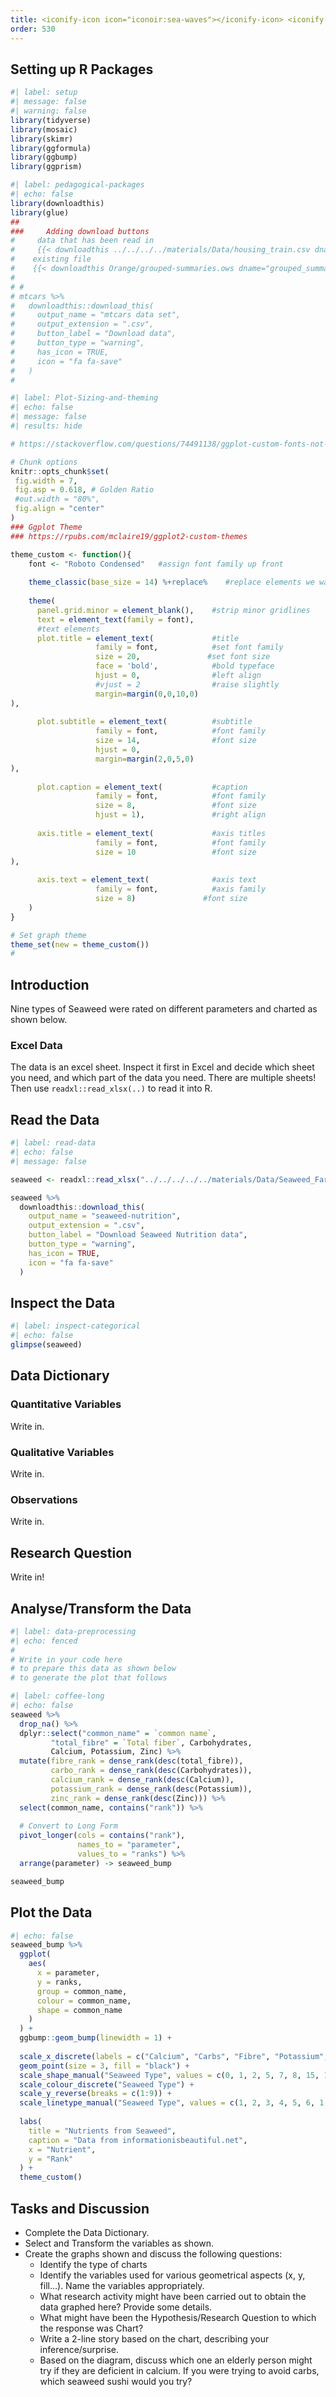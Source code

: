 ```yaml
---
title: <iconify-icon icon="iconoir:sea-waves"></iconify-icon> <iconify-icon icon="mdi:weed"></iconify-icon>  Seattle Bicycle Zones
order: 530
---
```


## Setting up R Packages

```r
#| label: setup
#| message: false
#| warning: false
library(tidyverse)
library(mosaic)
library(skimr)
library(ggformula)
library(ggbump)
library(ggprism)
```


```r
#| label: pedagogical-packages
#| echo: false
library(downloadthis)
library(glue)
##
###     Adding download buttons
#     data that has been read in
#     {{< downloadthis ../../../../materials/Data/housing_train.csv dname="house_prices" label="Download the House Prices Dataset" icon="database-fill-down" type="info" >}}
#    existing file
#    {{< downloadthis Orange/grouped-summaries.ows dname="grouped_summaries" label="Download the Orange Workflow" icon="database-fill-down" type="info" >}} 
#    
# # 
# mtcars %>%
#   downloadthis::download_this(
#     output_name = "mtcars data set",
#     output_extension = ".csv",
#     button_label = "Download data",
#     button_type = "warning",
#     has_icon = TRUE,
#     icon = "fa fa-save"
#   )
#   
```

```r
#| label: Plot-Sizing-and-theming
#| echo: false
#| message: false
#| results: hide

# https://stackoverflow.com/questions/74491138/ggplot-custom-fonts-not-working-in-quarto

# Chunk options
knitr::opts_chunk$set(
 fig.width = 7,
 fig.asp = 0.618, # Golden Ratio
 #out.width = "80%",
 fig.align = "center"
)
### Ggplot Theme
### https://rpubs.com/mclaire19/ggplot2-custom-themes

theme_custom <- function(){ 
    font <- "Roboto Condensed"   #assign font family up front
    
    theme_classic(base_size = 14) %+replace%    #replace elements we want to change
    
    theme(
      panel.grid.minor = element_blank(),    #strip minor gridlines
      text = element_text(family = font),
      #text elements
      plot.title = element_text(             #title
                   family = font,            #set font family
                   size = 20,               #set font size
                   face = 'bold',            #bold typeface
                   hjust = 0,                #left align
                   #vjust = 2                #raise slightly
                   margin=margin(0,0,10,0)
),               
      
      plot.subtitle = element_text(          #subtitle
                   family = font,            #font family
                   size = 14,                #font size
                   hjust = 0,
                   margin=margin(2,0,5,0)
),               
      
      plot.caption = element_text(           #caption
                   family = font,            #font family
                   size = 8,                 #font size
                   hjust = 1),               #right align
      
      axis.title = element_text(             #axis titles
                   family = font,            #font family
                   size = 10                 #font size
),
      
      axis.text = element_text(              #axis text
                   family = font,            #axis family
                   size = 8)               #font size
    )
}

# Set graph theme
theme_set(new = theme_custom())
#
```

## Introduction

Nine types of Seaweed were rated on different parameters and charted as shown below. 

::: callout-note
### Excel Data
The data is an excel sheet. Inspect it first in Excel and  decide which sheet you need, and which part of the data you need. There are multiple sheets!
Then use `readxl::read_xlsx(..)` to read it into R.
:::

## Read the Data

```r
#| label: read-data
#| echo: false
#| message: false

seaweed <- readxl::read_xlsx("../../../../../materials/Data/Seaweed_Farming_Marine_Permaculture.xls", sheet = "seaweed nutrition", range = "A3:R13")

seaweed %>%
  downloadthis::download_this(
    output_name = "seaweed-nutrition",
    output_extension = ".csv",
    button_label = "Download Seaweed Nutrition data",
    button_type = "warning",
    has_icon = TRUE,
    icon = "fa fa-save"
  )
```

## Inspect the Data

```r
#| label: inspect-categorical
#| echo: false
glimpse(seaweed)

```


## Data Dictionary
::: callout-note
### Quantitative Variables
Write in.

:::

::: callout-note
### Qualitative Variables
Write in.

:::

::: callout-note
### Observations
Write in.

:::

## Research Question
::: callout-note
Write in!
:::

## Analyse/Transform the Data

```r
#| label: data-preprocessing
#| echo: fenced
#
# Write in your code here 
# to prepare this data as shown below  
# to generate the plot that follows

```

```r
#| label: coffee-long
#| echo: false
seaweed %>% 
  drop_na() %>% 
  dplyr::select("common_name" = `common name`, 
         "total_fibre" = `Total fiber`, Carbohydrates, 
         Calcium, Potassium, Zinc) %>% 
  mutate(fibre_rank = dense_rank(desc(total_fibre)),
         carbo_rank = dense_rank(desc(Carbohydrates)),
         calcium_rank = dense_rank(desc(Calcium)),
         potassium_rank = dense_rank(desc(Potassium)),
         zinc_rank = dense_rank(desc(Zinc))) %>% 
  select(common_name, contains("rank")) %>% 
  
  # Convert to Long Form
  pivot_longer(cols = contains("rank"), 
               names_to = "parameter", 
               values_to = "ranks") %>% 
  arrange(parameter) -> seaweed_bump

seaweed_bump

```


## Plot the Data
```r
#| echo: false
seaweed_bump %>%
  ggplot(
    aes(
      x = parameter,
      y = ranks,
      group = common_name,
      colour = common_name,
      shape = common_name
    )
  ) +
  ggbump::geom_bump(linewidth = 1) +
  
  scale_x_discrete(labels = c("Calcium", "Carbs", "Fibre", "Potassium", "Zinc"), guide = "prism_bracket") +
  geom_point(size = 3, fill = "black") +
  scale_shape_manual("Seaweed Type", values = c(0, 1, 2, 5, 7, 8, 15, 16, 18)) +
  scale_colour_discrete("Seaweed Type") +
  scale_y_reverse(breaks = c(1:9)) +
  scale_linetype_manual("Seaweed Type", values = c(1, 2, 3, 4, 5, 6, 1, 2, 3)) +
  
  labs(
    title = "Nutrients from Seaweed",
    caption = "Data from informationisbeautiful.net",
    x = "Nutrient",
    y = "Rank"
  ) +
  theme_custom()

```

## Tasks and Discussion

- Complete the Data Dictionary.
- Select and Transform the variables as shown.
- Create the graphs shown and discuss the following questions:
  -   Identify the type of charts
  -   Identify the variables used for various geometrical aspects (x, y,
    fill...). Name the variables appropriately.
  -   What research activity might have been carried out to obtain the data graphed here? Provide some details.
  -   What might have been the Hypothesis/Research Question to which the response was Chart?
  - Write a 2-line story based on the chart, describing your inference/surprise.
  - Based on the diagram, discuss which one an elderly person might try if they are deficient in calcium. If you were trying to avoid carbs, which seaweed sushi would you try?

    

